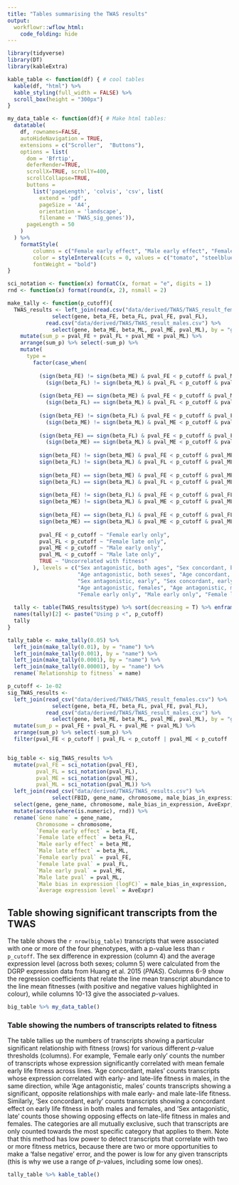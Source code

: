 ```yaml
---
title: "Tables summarising the TWAS results"
output: 
  workflowr::wflow_html:
    code_folding: hide 
---
```


```r
library(tidyverse)
library(DT)
library(kableExtra)

kable_table <- function(df) { # cool tables
  kable(df, "html") %>%
  kable_styling(full_width = FALSE) %>%
  scroll_box(height = "300px")
}

my_data_table <- function(df){ # Make html tables:
  datatable(
    df, rownames=FALSE,
    autoHideNavigation = TRUE,
    extensions = c("Scroller",  "Buttons"),
    options = list(
      dom = 'Bfrtip',
      deferRender=TRUE,
      scrollX=TRUE, scrollY=400,
      scrollCollapse=TRUE,
      buttons = 
        list('pageLength', 'colvis', 'csv', list(
          extend = 'pdf',
          pageSize = 'A4',
          orientation = 'landscape',
          filename = 'TWAS_sig_genes')),
      pageLength = 50
    )
  ) %>%
    formatStyle(
        columns = c("Female early effect", "Male early effect", "Female late effect", "Male late effect"), 
        color = styleInterval(cuts = 0, values = c("tomato", "steelblue")),
        fontWeight = "bold")
}

sci_notation <- function(x) formatC(x, format = "e", digits = 1)
rnd <- function(x) format(round(x, 2), nsmall = 2)

make_tally <- function(p_cutoff){
  TWAS_results <- left_join(read.csv("data/derived/TWAS/TWAS_result_females.csv") %>% 
              select(gene, beta_FE, beta_FL, pval_FE, pval_FL), 
            read.csv("data/derived/TWAS/TWAS_result_males.csv") %>% 
              select(gene, beta_ME, beta_ML, pval_ME, pval_ML), by = "gene") %>%
    mutate(sum_p = pval_FE + pval_FL + pval_ME + pval_ML) %>% 
    arrange(sum_p) %>% select(-sum_p) %>% 
    mutate(
      type = 
        factor(case_when(
          
          (sign(beta_FE) != sign(beta_ME) & pval_FE < p_cutoff & pval_ME < p_cutoff) & 
            (sign(beta_FL) != sign(beta_ML) & pval_FL < p_cutoff & pval_ML < p_cutoff) ~ "Sex antagonistic, both ages",
          
          (sign(beta_FE) == sign(beta_ME) & pval_FE < p_cutoff & pval_ME < p_cutoff) & 
            (sign(beta_FL) == sign(beta_ML) & pval_FL < p_cutoff & pval_ML < p_cutoff) ~ "Sex concordant, both ages",
          
          (sign(beta_FE) != sign(beta_FL) & pval_FE < p_cutoff & pval_FL < p_cutoff) & 
            (sign(beta_ME) != sign(beta_ML) & pval_ME < p_cutoff & pval_ML < p_cutoff) ~ "Age antagonistic, both sexes",
          
          (sign(beta_FE) == sign(beta_FL) & pval_FE < p_cutoff & pval_FL < p_cutoff) &
            (sign(beta_ME) == sign(beta_ML) & pval_ME < p_cutoff & pval_ML < p_cutoff) ~ "Age concordant, both sexes",
          
          sign(beta_FE) != sign(beta_ME) & pval_FE < p_cutoff & pval_ME < p_cutoff ~ "Sex antagonistic, early",
          sign(beta_FL) != sign(beta_ML) & pval_FL < p_cutoff & pval_ML < p_cutoff ~ "Sex antagonistic, late",
          
          sign(beta_FE) == sign(beta_ME) & pval_FE < p_cutoff & pval_ME < p_cutoff ~ "Sex concordant, early",
          sign(beta_FL) == sign(beta_ML) & pval_FL < p_cutoff & pval_ML < p_cutoff ~ "Sex concordant, late",
          
          sign(beta_FE) != sign(beta_FL) & pval_FE < p_cutoff & pval_FL < p_cutoff ~ "Age antagonistic, females",
          sign(beta_ME) != sign(beta_ML) & pval_ME < p_cutoff & pval_ML < p_cutoff ~ "Age antagonistic, males",
          
          sign(beta_FE) == sign(beta_FL) & pval_FE < p_cutoff & pval_FL < p_cutoff ~ "Age concordant, females",
          sign(beta_ME) == sign(beta_ML) & pval_ME < p_cutoff & pval_ML < p_cutoff ~ "Age concordant, males",
          
          pval_FE < p_cutoff ~ "Female early only",
          pval_FL < p_cutoff ~ "Female late only",
          pval_ME < p_cutoff ~ "Male early only",
          pval_ML < p_cutoff ~ "Male late only",
          TRUE ~ "Uncorrelated with fitness"
        ), levels = c("Sex antagonistic, both ages", "Sex concordant, both ages", 
                      "Age antagonistic, both sexes", "Age concordant, both sexes",
                      "Sex antagonistic, early", "Sex concordant, early", "Sex antagonistic, late", "Sex concordant, late",
                      "Age antagonistic, females", "Age antagonistic, males", "Age concordant, females", "Age concordant, males",
                      "Female early only", "Male early only", "Female late only", "Male late only", "Uncorrelated with fitness")))
  
  tally <- table(TWAS_results$type) %>% sort(decreasing = T) %>% enframe()
  names(tally)[2] <- paste("Using p <", p_cutoff)
  tally
}

tally_table <- make_tally(0.05) %>% 
  left_join(make_tally(0.01), by = "name") %>% 
  left_join(make_tally(0.001), by = "name") %>% 
  left_join(make_tally(0.0001), by = "name") %>% 
  left_join(make_tally(0.00001), by = "name") %>% 
  rename(`Relationship to fitness` = name)

p_cutoff <- 1e-02
sig_TWAS_results <- 
  left_join(read_csv("data/derived/TWAS/TWAS_result_females.csv") %>% 
              select(gene, beta_FE, beta_FL, pval_FE, pval_FL), 
            read_csv("data/derived/TWAS/TWAS_result_males.csv") %>% 
              select(gene, beta_ME, beta_ML, pval_ME, pval_ML), by = "gene") %>%
  mutate(sum_p = pval_FE + pval_FL + pval_ME + pval_ML) %>% 
  arrange(sum_p) %>% select(-sum_p) %>% 
  filter(pval_FE < p_cutoff | pval_FL < p_cutoff | pval_ME < p_cutoff | pval_ML < p_cutoff) 


big_table <- sig_TWAS_results %>% 
  mutate(pval_FE = sci_notation(pval_FE), 
         pval_FL = sci_notation(pval_FL),
         pval_ME = sci_notation(pval_ME),
         pval_ML = sci_notation(pval_ML)) %>%
  left_join(read_csv("data/derived/TWAS/TWAS_results.csv") %>% 
              select(FBID, gene_name, chromosome, male_bias_in_expression, AveExpr), by = c("gene" = "FBID")) %>% 
  select(gene, gene_name, chromosome, male_bias_in_expression, AveExpr,  starts_with("beta"), starts_with("pval")) %>%
  mutate(across(where(is.numeric), rnd)) %>%
  rename(`Gene name` = gene_name,
         Chromosome = chromosome,
         `Female early effect` = beta_FE,
         `Female late effect` = beta_FL,
         `Male early effect` = beta_ME,
         `Male late effect` = beta_ML,
         `Female early pval` = pval_FE,
         `Female late pval` = pval_FL,
         `Male early pval` = pval_ME,
         `Male late pval` = pval_ML,
         `Male bias in expression (logFC)` = male_bias_in_expression,
         `Average expression level` = AveExpr) 
```





## Table showing significant transcripts from the TWAS

The table shows the `r nrow(big_table)` transcripts that were associated with one or more of the four phenotypes, with a p-value less than `r p_cutoff`. The sex difference in expression (column 4) and the average expression level (across both sexes; column 5) were calculated from the DGRP expression data from Huang et al. 2015 (_PNAS_). Columns 6-9 show the regression coefficients that relate the line mean transcript abundance to the line mean fitnesses (with positive and negative values highlighted in colour), while columns 10-13 give the associated $p$-values. 

```r
big_table %>% my_data_table()
```


### Table showing the numbers of transcripts related to fitness
The table tallies up the numbers of transcripts showing a particular significant relationship with fitness (rows) for various different $p$-value thresholds (columns). For example, 'Female early only' counts the number of transcripts whose expression significantly correlated with mean female early life fitness across lines. 'Age concordant, males' counts transcripts whose expression correlated with early- and late-life fitness in males, in the same direction, while 'Age antagonistic, males' counts transcripts showing a significant, opposite relationships with male early- and male late-life fitness. Similarly, 'Sex concordant, early' counts transcripts showing a concordant effect on early life fitness in both males and females, and 'Sex antagonistic, late' counts those showing opposing effects on late-life fitness in males and females. The categories are all mutually exclusive, such that transcripts are only counted towards the most specific category that applies to them. Note that this method has low power to detect transcripts that correlate with two or more fitness metrics, because there are two or more opportunities to make a 'false negative' error, and the power is low for any given transcripts (this is why we use a range of $p$-values, including some low ones).

```r
tally_table %>% kable_table() 
```
